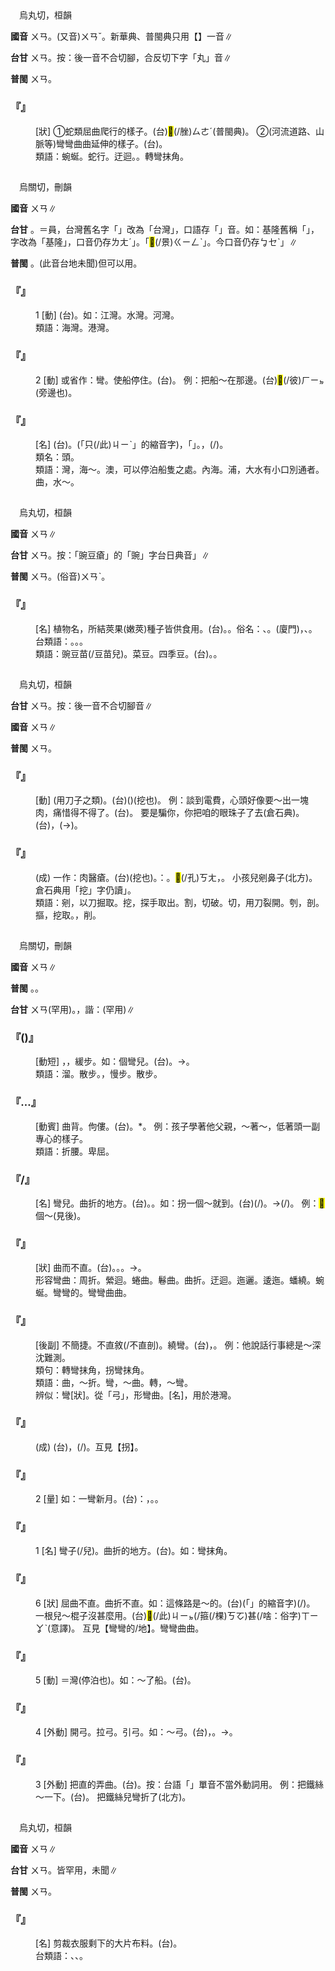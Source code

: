 
=={{ruby|蜿|ㄨㄢ}}==

　烏丸切，桓韻

'''國音''' <rt>ㄨㄢ</rt>。(又音)<rt>ㄨㄢˇ</rt>。新華典、普閩典只用【{{ruby|蜿|ㄨㄢ}}】一音∥

'''台甘''' <rt>ㄨㄢ</rt>{{ruby|。|ㄨㄢˊ}}。按：後一音不合切腳，合反切下字「丸」音∥

'''普閩''' <rt>ㄨㄢ</rt>。

    

==='''『{{ruby|蜿|ㄨㄢ}}{{ruby|蜒|ㄧㄢˊ}}』'''===
: [狀] ①蛇類屈曲爬行的樣子。(台)<mark>&#xf90b4;</mark>(/脞)<rt>ㄙㄜˊ</rt>(普閩典)。 ②(河流道路、山脈等)彎彎曲曲延伸的樣子。(台){{ruby|彎|ㄨㄢ}}{{ruby|彎|ㄨㄢ}}{{ruby|斡|ㄨㄚㆵ}}{{ruby|斡|ㄨㄚㆵ}}{{ruby|一|ㄧㆵ}}{{ruby|直|ㄉㄧㆵ ͘}}{{ruby|續|ㄙㄨㄚ˪}}{{ruby|落|ㄌㄜㆷ ͘}}{{ruby|去|·ㄎㄧ˪}}{{ruby|丌|ㆤ}}{{ruby|款|ㄎㄨㄢˋ}}。
:類語：蜿蜒。蛇行。迂迴。{{ruby|委|ㄨㄟ}}{{ruby|蛇|ㄧˊ}}。轉彎抹角。
:
    

=={{ruby|灣|ㄨㄢ}}==

　烏關切，刪韻

'''國音''' <rt>ㄨㄢ</rt>∥

'''台甘''' {{ruby|(文)|ㄨㄢ}}。{{ruby|(語)|ㄨㄢˊ}}＝員，台灣舊名字「{{ruby|臺|ㄉㄞˊ}}{{ruby|員|ㄨㄢˊ}}」改為「台灣」，口語存「{{ruby|員|ㄨㄢˊ}}」音。如：基隆舊稱「{{ruby|雞|ㄍㆤ/ㄍㄨㆤ}}{{ruby|籠|ㄌㄤˊ}}」，字改為「基隆」，口音仍存{{ruby|「|ㄍㄨㆤ}}<rt>ㄌㄤˊ</rt>」。{{ruby|景|ㄍㄧㄥˋ}}{{ruby|美|ㆠㄧˋ}}{{ruby|舊|ㄍㄨ˫}}{{ruby|名|ㄇㄧㄚˊ}}「<mark>&#xf9caa;</mark>(/景)<rt>ㄍㄧㄥˋ</rt>{{ruby|尾|ㆠㄨㆤˋ/ㆠㆤˋ}}」。今口音仍存{{ruby|「|ㄍㄧㄥ}}<rt>ㆠㆤˋ</rt>」∥

'''普閩''' {{ruby|(文)|ㄨㄢ}}。{{ruby|(白)|ㄨㆮ}}(此音台地未聞)但可以用。

    

==='''『{{ruby|灣|ㄨㄢ}}』'''===
:1  [動] (台){{ruby|水|ㄗㄨㄧˋ}}{{ruby|流|ㄌㄠˊ}}{{ruby|彎|ㄨㄢ}}{{ruby|曲|ㄎㄧㄠ}}{{ruby|丌|ㆤ}}{{ruby|所|ㄙㆦˋ}}{{ruby|在|ㄗㄞ˫}}。如：江灣。水灣。河灣。
:類語：海灣。港灣。
:
    

==='''『{{ruby|灣|ㄨㄢ}}』'''===
:2  [動] 或省作：彎。使船停住。(台){{ruby|拋|ㄆㄚ}}{{ruby|碇|ㄉㄧㆩ˫/ㄉㄧㆩ˪}}。 例：把船～在那邊。(台){{ruby|船|ㄗㄨㄣˊ}}{{ruby|靠|ㄎㄜ˪}}{{ruby|倚|ㄨㄚˋ}}<mark>&#xf8fbe;</mark>(/彼)<rt>ㄏㄧㆵ</rt>{{ruby|爿|ㄅㄧㄥˊ}}(旁邊也)。
    

==='''『{{ruby|海|ㄏㄞˇ}}{{ruby|灣|ㄨㄢ}}』'''===
: [名] (台){{ruby|海|ㄏㄞˋ}}{{ruby|岸|ㄏㄨㆩ˫}}{{ruby|彎|ㄨㄢ}}{{ruby|曲|ㄎㄧㄠ}}{{ruby|深|ㄑㄧㆬ}}{{ruby|入|ㆢㄧㆴ ͘/ㄌㄧㆴ}}{{ruby|陸|ㄌㄧㆦㆶ ͘}}{{ruby|地|ㄉㄨㆤ˫/ㄉㆤ˫}}{{ruby|丌|ㆤ}}{{ruby|所|ㄙㆦˋ}}{{ruby|在|ㄗㄞ˫}}。{{ruby|<mark>&#xffacb;</mark>|ㄗㆤ}}(「只(/此)<rt>ㄐㄧˋ</rt>{{ruby|個|ㆤˊ}}」的縮音字){{ruby|形|ㄏㄧㄥˊ}}{{ruby|勢|ㄙㆤ˪}}{{ruby|自|ㄗㄨ˫}}{{ruby|然|ㆢㄧㄢˊ/ㄌㄧㄢˊ}}{{ruby|可|ㄎㄜˋ}}{{ruby|以|ㄧˋ}}{{ruby|避|ㄅㄧ˫}}{{ruby|風|ㄏㆲ/ㄏㄨㄤ}}，{{ruby|船|ㄗㄨㄣˊ}}{{ruby|隻|ㄐㄧㄚㆷ}}{{ruby|入|ㆢㄧㆴ ͘/ㄌㄧㆴ}}{{ruby|內|ㄌㄞ˫}}{{ruby|停|ㄊㄧㄥˊ}}{{ruby|泊|ㄅㆦㆶ ͘}}{{ruby|就|ㄐㄧㄨ˫}}{{ruby|形|ㄏㄧㄥˊ}}{{ruby|成|ㄒㄧㄥˊ}}「{{ruby|港|ㄍㄤˋ}}{{ruby|口|ㄎㄠˋ}}」。{{ruby|水|ㄗㄨㄧˋ}}{{ruby|深|ㄑㄧㆬ}}{{ruby|丌|ㆤ}}{{ruby|海|ㄏㄞˋ}}{{ruby|灣|ㄨㄢ}}{{ruby|可|ㄎㄜˋ}}{{ruby|以|ㄧˋ}}{{ruby|停|ㄊㄧㄥˊ}}{{ruby|大|ㄉㄨㄚ˫}}{{ruby|船|ㄗㄨㄣˊ}}，{{ruby|著|ㄉㄧㄜㆷ}}(/{{ruby|都|ㄉㄜ˫}}){{ruby|成|ㄒㄧㄥˊ}}{{ruby|良|ㄌㄧㆲˊ}}{{ruby|好|ㄏㄜˋ}}{{ruby|丌|ㆤ}}{{ruby|貿|ㆠㆦ˫}}{{ruby|易|ㄧㆤㆶ ͘}}{{ruby|港|ㄍㄤˋ}}。
:類名：{{ruby|埠|ㄅㄨˋ}}頭。
:
:類語：灣，海～。澳，可以停泊船隻之處。內海。浦，大水有小口別通者。曲，水～。
:
    

=={{ruby|豌|ㄨㄢ}}==

　烏丸切，桓韻

'''國音''' <rt>ㄨㄢ</rt>∥

'''台甘''' <rt>ㄨㄢ</rt>。按：「豌豆瘡」的「豌」字台日典音{{ruby|「|ㄨㄢˋ}}」∥

'''普閩''' <rt>ㄨㄢ</rt>。(俗音)<rt>ㄨㄢˋ</rt>。

    

==='''『{{ruby|豌|ㄨㄢ}}{{ruby|豆|ㄉㄡˋ}}』'''===
: [名] 植物名，所結莢果(嫩莢)種子皆供食用。(台){{ruby|豌|ㄨㄢˋ}}{{ruby|豆|ㄉㄠ˫}}。{{ruby|豌|ㄨㄢˋ}}{{ruby|豆|ㄉㄠ˫}}{{ruby|仁|ㆢㄧㄣˊ/ㄌㄧㄣˊ}}。俗名：{{ruby|和|ㄏㄜˊ}}{{ruby|仁|ㆢㄧㄣˊ/ㄌㄧㄣˊ}}{{ruby|豆|ㄉㄠ˫}}、{{ruby|荷|ㄏㄜˊ}}{{ruby|蘭|ㄌㄢˊ/ㄌㄧㄢˊ}}{{ruby|豆|ㄉㄠ˫}}。(廈門){{ruby|胡|ㄏㆦˊ}}{{ruby|仁|ㆢㄧㄣˊ/ㄌㄧㄣˊ}}{{ruby|豆|ㄉㄠ˫}}，{{ruby|溫|ㄨㄣ}}{{ruby|豆|ㄉㄠ˫}}、{{ruby|栱|ㄍㄧㄥˋ}}{{ruby|仔|ㄚ}}{{ruby|豆|ㄉㄠ˫}}。
:台類語：{{ruby|皇|ㄏㆲˊ}}{{ruby|帝|ㄉㆤ˪}}{{ruby|豆|ㄉㄠ˫}}。{{ruby|肉|ㆠㄚㆷ}}{{ruby|荳|ㄉㄠ˫}}。{{ruby|菜|ㄘㄞ˪}}{{ruby|豆|ㄉㄠ˫}}。
:
:類語：豌豆苗(/豆苗兒)。菜豆。四季豆。(台){{ruby|敏|ㆠㄧㄣˋ}}{{ruby|豆|ㄉㄠ˫}}。{{ruby|刀|ㄉㄜ}}{{ruby|豆|ㄉㄠ˫}}。
:
    

=={{ruby|剜|ㄨㄢ}}==

　烏丸切，桓韻

'''台甘''' <rt>ㄨㄢ</rt>{{ruby|。|ㄨㄢˋ}}。按：後一音不合切腳音∥

'''國音''' <rt>ㄨㄢ</rt>∥

'''普閩''' <rt>ㄨㄢ</rt>。

    

==='''『{{ruby|剜|ㄨㄢ}}』'''===
: [動] (用刀子之類){{ruby|挖|ㄨㄚ}}。(台)({{ruby|用|ㄧㄥ˫/ㄧㆲ˫}}{{ruby|刀|ㄉㄜ}}{{ruby|仔|ㄚ}}{{ruby|等|ㄉㄧㄥˋ}}{{ruby|物|ㆠㄨㆵ ͘}}){{ruby|摀|ㆦˋ}}(挖也){{ruby|出|ㄘㄨㆵ}}{{ruby|來|·ㄌㄞˊ}}。 例：談到電費，心頭好像要～出一塊肉，痛惜得不得了。(台){{ruby|若|ㄋㄚ˫}}{{ruby|講|ㄍㆲˋ}}{{ruby|→|ㄍㆲ}}{{ruby|著|ㄉㄧㄜㆷ ͘}}{{ruby|電|ㄉㄧㄢ˫}}{{ruby|費|ㄏㄨㄧ˪}}{{ruby|若|ㄋㄚˋ}}{{ruby|像|ㄑㄧㆧ˫/ㄑㄧㆫ˫}}{{ruby|<mark>&#xffa49;</mark>|ㆠㆤㆷ/ㆠㄨㆤㆷ ͘}}{{ruby|割|ㄍㄨㄚㆷ}}{{ruby|肉|ㆠㄚㆷ}}。 要是騙你，你把咱的眼珠子{{ruby|剜|ㄨㄢ}}了去(倉石典)。(台){{ruby|若|ㄋㄚ˫}}{{ruby|騙|ㄆㄧㄢ˪}}{{ruby|汝|ㄌㄧˋ}}，{{ruby|目|ㆠㄚㆶ ͘}}{{ruby|珠|ㄐㄧㄨ}}(→{{ruby|睭|ㄐㄧㄨ}}){{ruby|付|ㄏㆦ˫}}{{ruby|汝|ㄌㄧˋ}}{{ruby|摀|ㆦˋ}}{{ruby|去|ㄎㄧ˪}}。
    

==='''『{{ruby|剜|ㄨㄢ}}{{ruby|肉|ㄖㄡˋ}}{{ruby|補|ㄅㄨˇ}}{{ruby|瘡|ㄘㄤ}}』'''===
: (成) 一作：{{ruby|剜|ㄨㄢ}}肉醫瘡。(台){{ruby|摀|ㆦˋ}}(挖也){{ruby|生|ㄘㆥ/ㄑㆪ}}{{ruby|肉|ㆠㄚㆷ}}{{ruby|來|ㄌㄞˊ}}{{ruby|補|ㄅㆦˋ}}{{ruby|傷|ㄒㄧㆲ}}{{ruby|嘴|ㄘㄨㄧ˪}}。{{ruby|比|ㄅㄧˋ}}{{ruby|喻|ㆡㄨ˫/ㄌㄨ˫}}：{{ruby|為|ㄨㄧ˫}}{{ruby|著|ㄉㄧㄜㆷ ͘}}{{ruby|救|ㄍㄧㄨ˪}}{{ruby|急|ㄍㄧㆴ}}{{ruby|無|ㆠㄜˊ}}{{ruby|顧|ㄍㆦ˪}}{{ruby|採|ㄘㄞˋ}}{{ruby|用|ㄧㄥ˫/ㄧㆲ˫}}{{ruby|錯|ㄘㄜ˪}}{{ruby|誤|ㆣㆦ˫}}{{ruby|丌|ㆤ}}{{ruby|方|ㄏㆲ}}{{ruby|法|ㄏㄨㄚㆵ}}。{{ruby|割|ㄍㄨㄚㆷ}}{{ruby|生|ㄘㆥ/ㄑㆪ}}{{ruby|肉|ㆠㄚㆷ}}{{ruby|<mark>&#xffa49;</mark>|ㆠㆤㆷ/ㆠㄨㆤㆷ ͘}}{{ruby|補|ㄅㆦˋ}}{{ruby|<mark>&#xffbfa;</mark>|ㄌㄧㄚㆴ}}{{ruby|仔|ㄚ}}<mark>&#xf90c3;</mark>(/孔)<rt>ㄎㄤ</rt>，{{ruby|顛|ㄉㄧㄢ}}{{ruby|倒|ㄉㄜˋ}}{{ruby|害|ㄏㄞ˫}}。 小孩兒剜鼻子(北方)。倉石典用「挖」字仍讀{{ruby|「|ㄨㄢ}}」。
:類語：剜，以刀掘取。挖，探手取出。割，切破。切，用刀裂開。刳，剖。摳，挖取。{{ruby|刓|ㄨㄢˊ}}，削。
:
    

=={{ruby|彎|ㄨㄢ}}==

　烏關切，刪韻

'''國音''' <rt>ㄨㄢ</rt>∥

'''普閩''' {{ruby|(文)|ㄨㄢ}}。{{ruby|(白)|ㄨㆮ}}。

'''台甘''' <rt>ㄨㄢ</rt>{{ruby|。|ㄨㄢˊ}}(罕用)。{{ruby|(語)|ㄨㆮ}}，諧：{{ruby|歪|ㄨㆮ}}{{ruby|。|ㆭˊ}}(罕用)∥

    

==='''『{{ruby|<mark>&#xf9faf;</mark>|ㄌㄧㄡ}}{{ruby|彎|ㄨㄢ}}({{ruby|兒|ㄦ}})』'''===
: [動短] {{ruby|溜|ㄌㄧㄡ}}{{ruby|達|·ㄉㄚˊ}}，{{ruby|遛|ㄌㄧㄡˋ}}，緩步。如：{{ruby|<mark>&#xf9faf;</mark>|ㄌㄧㄡ}}個彎兒。(台){{ruby|踅|ㄙㆤㆷ ͘}}{{ruby|一|ㄐㄧㆵ ͘}}{{ruby|箍|ㄎㆦ}}{{ruby|輪|ㄌㄧㄣ˪}}。→{{ruby|散|ㄙㄢˋ}}{{ruby|步|ㄅㆦ˫}}。
:類語：溜{{ruby|達|·ㄉㄚˊ}}。散步。{{ruby|遛|ㄌㄧㄡˋ}}，慢步。散步。
:
    

==='''『{{ruby|彎|ㄨㄢ}}…{{ruby|腰|ㄧㄠ}}』'''===
: [動賓] 曲背。佝僂。(台){{ruby|亞|ㆩ˪}}{{ruby|腰|ㄧㄜ}}。{{ruby|蹺|ㄎㄧㄠ}}{{ruby|痀|ㄍㄨ}}*。 例：孩子學著他父親，～著～，低著頭一副專心的樣子。
:類語：折腰。卑屈。
:
    

==='''『{{ruby|彎|ㄨㄢ}}{{ruby|子|·ㄗˇ}}/{{ruby|兒|ㄦ}}』'''===
: [名] 彎兒。曲折的地方。(台){{ruby|斡|ㄨㄚㆵ}}{{ruby|彎|ㄨㄢ}}{{ruby|丌|ㆤ}}{{ruby|所|ㄙㆦˋ}}{{ruby|在|ㄗㄞ˫}}。{{ruby|斡|ㄨㄚㆵ}}{{ruby|角|ㄍㄚㆶ}}。如：拐一個～就到。(台){{ruby|斡|ㄨㄚㆵ}}{{ruby|一|ㄐㄧㆵ ͘}}{{ruby|個|ㆤˊ}}{{ruby|彎|ㄨㄢ}}{{ruby|著|ㄉㄧㄜㆷ}}(/{{ruby|都|ㄉㄜ˫}}){{ruby|到|ㄍㄠ˪}}。→{{ruby|斡|ㄨㄚㆵ}}{{ruby|角|ㄍㄚㆶ}}{{ruby|著|ㄉㄧㄜㆷ}}(/{{ruby|都|ㄉㄜ˫}}){{ruby|到|ㄍㄠ˪}}{{ruby|位|ㄨㄧ˫}}。 例：<mark>&#xf9faf;</mark>個～(見後)。
    

==='''『{{ruby|彎|ㄨㄢ}}{{ruby|曲|ㄑㄩ}}』'''===
: [狀] 曲而不直。(台){{ruby|彎|ㄨㄢ}}{{ruby|彎|ㄨㄢ}}。{{ruby|彎|ㄨㄢ}}{{ruby|彎|ㄨㄢ}}{{ruby|曲|ㄎㄧㄠ}}{{ruby|曲|ㄎㄧㄠ}}。{{ruby|無|ㆠㄜˊ}}{{ruby|直|ㄉㄧㆵ ͘}}。→{{ruby|有|ㄨ˫}}{{ruby|曲|ㄎㄧㆦㆶ}}{{ruby|折|ㄐㄧㄚㆵ}}。
:形容彎曲：周折。縈迴。蜷曲。鬈曲。曲折。迂迴。迤邐。逶迤。蟠繞。蜿蜒。彎彎的。彎彎曲曲。
:
    

==='''『{{ruby|彎|ㄨㄢ}}{{ruby|彎|ㄨㄢ}}{{ruby|曲|ㄑㄩ}}{{ruby|曲|ㄑㄩ}}{{ruby|地|ㄉㄜ}}』'''===
: [後副] 不簡捷。不直敘(/不直剖)。繞彎。(台){{ruby|彎|ㄨㄢ}}{{ruby|彎|ㄨㄢ}}{{ruby|斡|ㄨㄚㆵ}}{{ruby|斡|ㄨㄚㆵ}}，{{ruby|九|ㄍㄠˋ}}{{ruby|彎|ㄨㄢ}}{{ruby|十|ㄗㄚㆴ ͘}}{{ruby|八|ㄅㆤㆷ}}{{ruby|斡|ㄨㄚㆵ}}。 例：他說話行事總是～深沈難測。
:類句：轉彎抹角，拐彎抹角。
:
:類語：曲，～折。彎，～曲。轉，～彎。
:
:辨似：彎[狀]。從「弓」，形彎曲。{{ruby|灣|ㄨㄢ}}[名]，用於港灣。
:
    

==='''『{{ruby|拐|ㄍㄨㄞˇ}}{{ruby|彎|ㄨㄢ}}{{ruby|抹|ㄇㄛˋ}}{{ruby|角|ㄐㄧㄠˇ}}』'''===
: (成) (台){{ruby|形|ㄏㄧㄥˊ}}{{ruby|容|ㄧㆲˊ}}{{ruby|路|ㄌㆦ˫}}{{ruby|徑|ㄍㄧㄥ˪}}{{ruby|無|ㆠㄜˊ}}{{ruby|直|ㄉㄧㆵ ͘}}{{ruby|透|ㄊㄠˋ}}，{{ruby|<mark>&#xffa49;</mark>|ㆠㆤㆷ/ㆠㄨㆤㆷ ͘}}{{ruby|達|ㄉㄚㆵ ͘}}{{ruby|到|ㄍㄠ˪}}{{ruby|目|ㆠㆦㆶ ͘}}{{ruby|的|ㄉㄧㆤㆶ}}{{ruby|地|ㄉㄨㆤ˫}}{{ruby|著|ㄉㄧㄜㆷ}}(/{{ruby|都|ㄉㄜ˫}}){{ruby|愛|ㄞ˪}}{{ruby|彎|ㄨㄢ}}{{ruby|來|·ㄌㄞˊ}}{{ruby|斡|ㄨㄚㆵ}}{{ruby|去|ㄎㄧ˪}}。互見【拐】。
    

==='''『{{ruby|彎|ㄨㄢ}}』'''===
:2  [量] 如：一彎新月。(台){{ruby|所|ㄙㆦˋ}}{{ruby|謂|ㄨㄧ˫}}：{{ruby|初|ㄘㆤ/ㄘㄨㆤ}}{{ruby|三|ㄙㆩ}}，{{ruby|四|ㄒㄧ˪}}{{ruby|月|ㆣㄨㆤㆷ ͘/ㆣㆤㆷ ͘}}{{ruby|眉|ㆠㄞˊ}}{{ruby|意|ㄧ˪}}。{{ruby|一|ㄐㄧㆵ ͘}}{{ruby|眉|ㆠㄞˊ}}{{ruby|仔|ㄚ}}{{ruby|新|ㄒㄧㄣ}}{{ruby|月|ㆣㄨㆤㆷ ͘/ㆣㆤㆷ ͘}}。
    

==='''『{{ruby|彎|ㄨㄢ}}』'''===
:1  [名] 彎子(/兒)。曲折的地方。(台){{ruby|斡|ㄨㄚㆵ}}{{ruby|彎|ㄨㄢ}}{{ruby|丌|ㆤ}}{{ruby|所|ㄙㆦˋ}}{{ruby|在|ㄗㄞ˫}}。如：{{ruby|轉|ㄓㄨㄢˇ}}彎抹角。
    

==='''『{{ruby|彎|ㄨㄢ}}』'''===
:6  [狀] 屈曲不直。曲折不直。如：這條路是～的。(台){{ruby|<mark>&#xffb50;</mark>|ㄐㄧㆵ}}(「{{ruby|此|ㄐㄧˋ}}{{ruby|一|ㄐㄧㆵ ͘}}」的縮音字)(/{{ruby|此|ㄐㄧㆵ}}){{ruby|條|ㄉㄧㄠˊ}}{{ruby|路|ㄌㆦ˫}}{{ruby|彎|ㄨㄢ}}{{ruby|彎|ㄨㄢ}}。 一根兒～棍子沒甚麼用。(台)<mark>&#xffb50;</mark>(/此)<rt>ㄐㄧㆵ</rt>{{ruby|枝|ㄍㄧ}}{{ruby|棍|ㄍㄨㄣ˪}}{{ruby|仔|ㄚ}}(/{{ruby|柴|ㄘㄚˊ}}箍(/棵)<rt>ㄎㆦ</rt>){{ruby|曲|ㄎㄧㄠ}}{{ruby|曲|ㄎㄧㄠ}}{{ruby|無|ㆠㄜˊ}}甚(/啥：俗字)<rt>ㄒㄧㆩˋ</rt>{{ruby|路|ㄌㆦ˫}}{{ruby|用|ㄧㆲ˫/ㄧㄥ˫}}(意譯)。 互見【彎彎的/地】。彎彎曲曲。
    

==='''『{{ruby|彎|ㄨㄢ}}』'''===
:5  [動] ＝灣(停泊也)。如：～了船。(台){{ruby|停|ㄊㄧㄥˊ}}{{ruby|船|ㄗㄨㄣˊ}}。
    

==='''『{{ruby|彎|ㄨㄢ}}』'''===
:4  [外動] 開弓。拉弓。引弓。如：～弓。(台){{ruby|開|ㄎㄨㄧ}}{{ruby|弓|ㄍㄧㄥ}}，{{ruby|扳|ㄅㄢ}}{{ruby|弓|ㄍㄧㄥ}}{{ruby|箭|ㄐㆪ˪}}。→{{ruby|射|ㄒㄧㄚ˫}}{{ruby|箭|ㄐㆪ˪}}。
    

==='''『{{ruby|彎|ㄨㄢ}}』'''===
:3  [外動] 把直的弄曲。(台){{ruby|拗|ㄠˋ}}{{ruby|彎|ㄨㄢ}}。按：台語「{{ruby|彎|ㄨㄢ}}」單音不當外動詞用。 例：把鐵絲～一下。(台){{ruby|亞|ㄚ}}{{ruby|鉛|ㄧㄢˊ}}{{ruby|線|ㄙㄨㆩ˪}}{{ruby|共|ㄍㄚ˫}}{{ruby|拗|ㄠˋ}}{{ruby|付|ㄏㆦ˫}}{{ruby|彎|ㄨㄢ}}{{ruby|彎|ㄨㄢ}}。 把鐵絲兒彎折了(北方)。
    

=={{ruby|<mark>&#xf9fae;</mark>|ㄨㄢ}}==

　烏丸切，桓韻

'''國音''' <rt>ㄨㄢ</rt>∥

'''台甘''' <rt>ㄨㄢ</rt>{{ruby|、|ㄨㄢˋ}}。皆罕用，未聞∥

'''普閩''' <rt>ㄨㄢ</rt>。

    

==='''『{{ruby|<mark>&#xf9fae;</mark>|ㄨㄢ}}{{ruby|子|·ㄗˇ}}』'''===
: [名] 剪裁衣服剩下的大片布料。(台){{ruby|布|ㄅㆦ˪}}{{ruby|頭|ㄊㄠˊ}}。
:台類語：{{ruby|布|ㄅㆦ˪}}{{ruby|頭|ㄊㄠˊ}}、{{ruby|布|ㄅㆦ˪}}{{ruby|尾|ㆠㄨㆤˋ/ㆠㆤˋ}}、{{ruby|布|ㄅㆦ˪}}{{ruby|碎|ㄘㄨㄧ˪}}。
:
    
